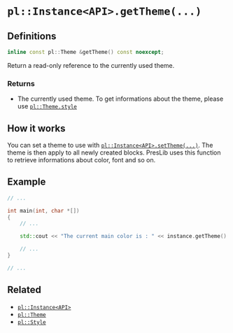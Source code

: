 # `pl::Instance<API>.getTheme(...)`

## Definitions

```cpp
inline const pl::Theme &getTheme() const noexcept;
```

Return a read-only reference to the currently used theme.

### Returns

 - The currently used theme. To get informations about the theme, please use [`pl::Theme.style`](/docs/theme/style)


## How it works

You can set a theme to use with [`pl::Instance<API>.setTheme(...)`](/docs/instance/set_theme). The theme is then apply to all newly created blocks. PresLib uses this function to retrieve informations about color, font and so on.

## Example

```cpp
// ...

int main(int, char *[])
{
	// ...

	std::cout << "The current main color is : " << instance.getTheme().style.mainColor << std::endl;

	// ...
}

// ...
```

## Related

 - [`pl::Instance<API>`](/docs/instance)
 - [`pl::Theme`](/docs/theme)
 - [`pl::Style`](/docs/style)